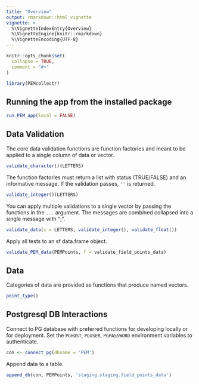 ```yaml
---
title: "Overview"
output: rmarkdown::html_vignette
vignette: >
  %\VignetteIndexEntry{Overview}
  %\VignetteEngine{knitr::rmarkdown}
  %\VignetteEncoding{UTF-8}
---
```


```r
knitr::opts_chunk$set(
  collapse = TRUE,
  comment = "#>"
)
```

```r
library(PEMcollectr)
```

## Running the app from the installed package

```r
run_PEM_app(local = FALSE)
```


## Data Validation

The core data validation functions are function factories and meant to be applied 
to a single column of data or vector.

```r
validate_character()(LETTERS)
```


The function factories must return  a list with status (TRUE/FALSE) and an
informative message. If the validation passes, `''` is returned.

```r
validate_integer()(LETTERS)
```

You can apply multiple validations to a single vector by passing the 
functions in the `...` argument. The messages are combined collapsed into a 
single message with ";".

```r
validate_data(x = LETTERS, validate_integer(), validate_float())
```

Apply all tests to an sf data.frame object.

```r
validate_PEM_data(PEMPoints, f = validate_field_points_data)
```

## Data

Categories of data are provided as functions that produce named vectors.

```r
point_type()
```

## Postgresql DB Interactions

Connect to PG database with preferred functions for developing locally or 
for deployment. Set the `PGHOST`, `PGUSER`, `PGPASSWORD` environment 
variables to authenticate.

```r
con <- connect_pg(dbname = 'PEM')
```

Append data to a table.

```r
append_db(con, PEMPoints, 'staging.staging.field_points_data')
```

